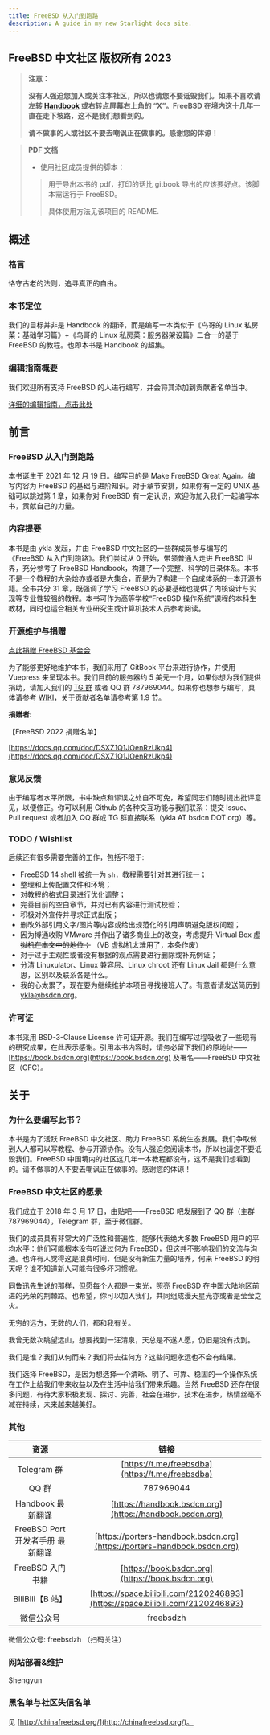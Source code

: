 ```yaml
---
title: FreeBSD 从入门到跑路
description: A guide in my new Starlight docs site.
---
```



## FreeBSD 中文社区 版权所有 2023

>**注意：**
>
>**没有人强迫您加入或关注本社区，所以也请您不要诋毁我们。如果不喜欢请左转 [Handbook](https://handbook.bsdcn.org) 或右转点屏幕右上角的 “X”。FreeBSD 在境内这十几年一直在走下坡路，这不是我们想看到的。**
>
>**请不做事的人或社区不要去嘲讽正在做事的。感谢您的体谅！**


> **PDF 文档**
>
> - 使用社区成员提供的脚本：
>   
>>  用于导出本书的 pdf，打印的话比 gitbook 导出的应该要好点。该脚本需运行于 FreeBSD。
>> 
>>具体使用方法见该项目的 README.

## 概述

### 格言

恪守古老的法则，追寻真正的自由。

### 本书定位

我们的目标并非是 Handbook 的翻译，而是编写一本类似于《鸟哥的 Linux 私房菜：基础学习篇》+《鸟哥的 Linux 私房菜：服务器架设篇》二合一的基于 FreeBSD 的教程。也即本书是 Handbook 的超集。

### 编辑指南概要

我们欢迎所有支持 FreeBSD 的人进行编写，并会将其添加到贡献者名单当中。

[详细的编辑指南，点击此处](https://github.com/FreeBSD-Ask/FreeBSD-Ask/wiki)

## 前言

### FreeBSD 从入门到跑路

本书诞生于 2021 年 12 月 19 日。编写目的是 Make FreeBSD Great Again。编写内容为 FreeBSD 的基础与进阶知识。对于章节安排，如果你有一定的 UNIX 基础可以跳过第 1 章，如果你对 FreeBSD 有一定认识，欢迎你加入我们一起编写本书，贡献自己的力量。

### 内容提要

本书是由 ykla 发起，并由 FreeBSD 中文社区的一些群成员参与编写的《FreeBSD 从入门到跑路》。我们尝试从 0 开始，带领普通人走进 FreeBSD 世界，充分参考了 FreeBSD Handbook，构建了一个完整、科学的目录体系。本书不是一个教程的大杂烩亦或者是大集合，而是为了构建一个自成体系的一本开源书籍。全书共分 31 章，既强调了学习 FreeBSD 的必要基础也提供了内核设计与实现等专业性较强的教程。本书可作为高等学校“FreeBSD 操作系统”课程的本科生教材，同时也适合相关专业研究生或计算机技术人员参考阅读。

### 开源维护与捐赠



[点此捐赠 FreeBSD 基金会](https://freebsdfoundation.org/donate)

为了能够更好地维护本书，我们采用了 GitBook 平台来进行协作，并使用 Vuepress 来呈现本书。我们目前的服务器约 5 美元一个月，如果你想为我们提供捐助，请加入我们的 [TG 群](https://t.me/freebsdba) 或者 QQ 群 787969044。如果你也想参与编写，具体请参考 [WIKI](https://github.com/FreeBSD-Ask/FreeBSD-Ask/wiki/%E3%80%8AFreeBSD-%E4%BB%8E%E5%85%A5%E9%97%A8%E5%88%B0%E8%B7%91%E8%B7%AF%E3%80%8B%E7%BC%96%E8%BE%91%E6%8C%87%E5%8D%97)，关于贡献者名单请参考第 1.9 节。

**捐赠者:**

【FreeBSD 2022 捐赠名单】

[https://docs.qq.com/doc/DSXZ1Q1JOenRzUkp4](https://docs.qq.com/doc/DSXZ1Q1JOenRzUkp4)

### 意见反馈

由于编写者水平所限，书中缺点和谬误之处自不可免，希望同志们随时提出批评意见，以便修正。你可以利用 Github 的各种交互功能与我们联系：提交 Issue、Pull request 或者加入 QQ 群或 TG 群直接联系（ykla AT bsdcn DOT org）等。

### TODO / Wishlist

后续还有很多需要完善的工作，包括不限于:

- FreeBSD 14 shell 被统一为 `sh`，教程需要针对其进行统一；
- 整理和上传配置文件和环境；
- 对教程的格式目录进行优化调整；
- 完善目前的空白章节，并对已有内容进行测试校验；
- 积极对外宣传并寻求正式出版；
- 删改外部引用文字/图片等内容或给出规范化的引用声明避免版权问题；
- ~~因为博通收购 VMware 并作出了诸多商业上的改变，考虑提升 Virtual Box 虚拟机在本文中的地位；~~ （VB 虚拟机太难用了，本条作废）
- 对于过于主观性或者没有根据的观点需要进行删除或补充例证；
- 分清 Linuxulator、Linux 兼容层、Linux chroot 还有 Linux Jail 都是什么意思，区别以及联系各是什么。
- 我的心太累了，现在要为继续维护本项目寻找接班人了。有意者请发送简历到 ykla@bsdcn.org。

### 许可证

本书采用 BSD-3-Clause License 许可证开源。我们在编写过程吸收了一些现有的研究成果，在此表示感谢。引用本书内容时，请务必留下我们的原地址——[https://book.bsdcn.org](https://book.bsdcn.org) 及署名——FreeBSD 中文社区（CFC）。

## 关于

### 为什么要编写此书？

本书是为了活跃 FreeBSD 中文社区、助力 FreeBSD 系统生态发展。我们争取做到人人都可以写教程、参与开源协作。没有人强迫您阅读本书，所以也请您不要诋毁我们。FreeBSD 中国境内的社区这几年一本教程都没有，这不是我们想看到的。请不做事的人不要去嘲讽正在做事的。感谢您的体谅！

### FreeBSD 中文社区的愿景

我们成立于 2018 年 3 月 17 日，由贴吧——FreeBSD 吧发展到了 QQ 群（主群 787969044），Telegram 群，至于微信群。

我们的成员具有非常大的广泛性和普遍性，能够代表绝大多数 FreeBSD 用户的平均水平：他们可能根本没有听说过何为 FreeBSD，但这并不影响我们的交流与沟通。也许有人觉得这是浪费时间，但是没有新生力量的培养，何来 FreeBSD 的明天呢？谁不知道新人可能有很多坏习惯呢。

同鲁迅先生说的那样，但愿每个人都是一束光，照亮 FreeBSD 在中国大陆地区前进的光荣的荆棘路。也希望，你可以加入我们，共同组成漫天星光亦或者是莹莹之火。

无穷的远方，无数的人们，都和我有关。

我曾无数次眺望远山，想要找到一汪清泉，天总是不遂人愿，仍旧是没有找到。

我们是谁？我们从何而来？我们将去往何方？这些问题永远也不会有结果。

我们选择 FreeBSD，是因为想选择一个清晰、明了、可靠、稳固的一个操作系统在工作上给我们带来收益以及在生活中给我们带来乐趣。当然 FreeBSD 还存在很多问题，有待大家积极发现、探讨、完善，社会在进步，技术在进步，热情丝毫不减在持续，未来越来越美好。

### 其他

|               资源               |                                      链接                                      |
| :------------------------------: | :----------------------------------------------------------------------------: |
|           Telegram 群            |                [https://t.me/freebsdba](https://t.me/freebsdba)                |
|              QQ 群               |                                   787969044                                    |
|        Handbook 最新翻译         |            [https://handbook.bsdcn.org](https://handbook.bsdcn.org)            |
| FreeBSD Port 开发者手册 最新翻译 |    [https://porters-handbook.bsdcn.org](https://porters-handbook.bsdcn.org)    |
|         FreeBSD 入门书籍         |                [https://book.bsdcn.org](https://book.bsdcn.org)                |
|         BiliBili【B 站】         | [https://space.bilibili.com/2120246893](https://space.bilibili.com/2120246893) |
|            微信公众号            |                                   freebsdzh                                    |

微信公众号: freebsdzh （扫码关注）



### 网站部署&维护

Shengyun

### 黑名单与社区失信名单

见 [http://chinafreebsd.org/](http://chinafreebsd.org/)。


